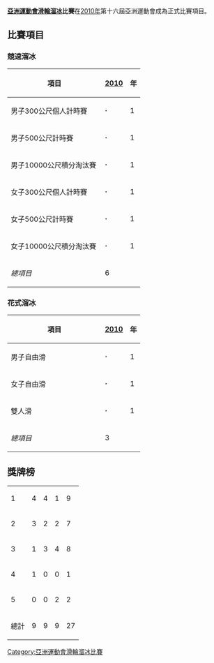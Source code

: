 '''[[亞洲運動會|亞洲運動會]][[滑輪溜冰|滑輪溜冰]]比賽'''在[[2010年亞洲運動會|2010年]]第十六屆亞洲運動會成為正式比賽項目。


==比賽項目==
===競速溜冰===
{| class=wikitable style="text-align:center"
! width="200"|項目 || [[2010年亞洲運動會滑輪溜冰比賽|2010]] || 年
|- 
|align=left| 男子300公尺個人計時賽 || '''·''' || 1
|- 
|align=left| 男子500公尺計時賽 || '''·''' || 1
|- 
|align=left| 男子10000公尺積分淘汰賽 || '''·''' || 1
|- 
|align=left| 女子300公尺個人計時賽 || '''·''' || 1
|- 
|align=left| 女子500公尺計時賽 || '''·''' || 1
|- 
|align=left| 女子10000公尺積分淘汰賽 || '''·''' || 1
|-
! ''總項目'' || 6 || 
|}
===花式溜冰 ===
{| class=wikitable style="text-align:center"
! width="200"|項目 || [[2010年亞洲運動會滑輪溜冰比賽|2010]] || 年
|- 
|align=left| 男子自由滑 || '''·''' || 1
|- 
|align=left| 女子自由滑 || '''·''' || 1
|- 
|align=left| 雙人滑 || '''·''' || 1
|-
! ''總項目'' || 3 || 
|}

== 獎牌榜 ==
{| {{RankedMedalTable|class=wikitable sortable}}
|-
| 1 ||align=left| {{TPE|}} || 4 || 4 || 1 || 9
|-
| 2 ||align=left| {{KOR|}} || 3 || 2 || 2 || 7
|-
| 3 ||align=left| {{CHN|}} || 1 || 3 || 4 || 8
|-
| 4 ||align=left| {{JPN|}} || 1 || 0 || 0 || 1
|-
| 5 ||align=left| {{IND|}} || 0 || 0 || 2 || 2
|- class="sortbottom"
!colspan=2| 總計 || 9 || 9 || 9 || 27
|}


{{亞洲運動會項目}}
{{亞洲運動會滑輪運動比賽}}


[[Category:亞洲運動會滑輪溜冰比賽|Category:亞洲運動會滑輪溜冰比賽]]